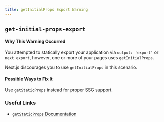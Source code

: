 ```yaml
---
title: getInitialProps Export Warning
---
```


## `get-initial-props-export`

#### Why This Warning Occurred

You attempted to statically export your application via `output: 'export'` or `next export`, however, one or more of your pages uses `getInitialProps`.

Next.js discourages you to use `getInitialProps` in this scenario.

#### Possible Ways to Fix It

Use `getStaticProps` instead for proper SSG support.

### Useful Links

- [`getStaticProps` Documentation](/docs/basic-features/data-fetching/get-static-props)
